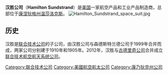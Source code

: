 {{expand|time=2014-06-28T09:48:55+00:00}}
{{unreferenced|time=2014-06-28T09:48:55+00:00}}
{{Infobox company
 | name             = Hamilton Sundstrand<br/>漢勝公司
 | logo             = <!-- 檔案不存在 HSDlogo.png ，可從英文維基百科取得 -->
 | logo_size        = 300px
 | type             = [[Subsidiary|Subsidiary]]
 | genre            =
 | fate             = 合併
 | predecessor      = [[Hamilton_Standard|Hamilton Standard]] 及 [[Sundstrand_Corporation|Sundstrand Corporation]] 
 | successor        = [[UTC_Aerospace_Systems|UTC Aerospace Systems]]
 | foundation       = 1999
 | founder          =  
 | defunct          = 2012
 | location_city    = [[康涅狄格州|康涅狄格州]][[温莎洛克斯_(康涅狄格州)|温莎洛克斯]]
 | location_country = {{USA}}
 | locations        = 
 | area_served      =
 | key_people       =
 | industry         = [[航空工業|航空工業]]
 | products         = 
 | services         = 
 | revenue          = $6.2 billion (2011)
 | operating_income =
 | net_income       = 
 | owner            = 
 | num_employees    = 17,158 (2011)
 | parent           = [[聯合技術公司|聯合技術公司]]
 | divisions        = 
 | subsid           =  
 | slogan           =
 | homepage         = 
 | footnotes        =
}}

'''汉胜公司'''（'''Hamilton Sundstrand'''）是[[美国|美国]]一家航空产品和工业产品制造商，总部位于[[康涅狄格州|康涅狄格州]][[温莎洛克斯_(康涅狄格州)|温莎洛克斯]]。
[[File:Hamilton_Sundstrand_space_suit.jpg|thumb]]
==历史==
汉胜是[[联合技术公司|联合技术公司]]的子公司，由汉胜公司与森德斯特兰德公司于1999年合并而成，两家公司分别建于1910年和1905年。2012年，汉胜与[[古德里奇公司|古德里奇公司]]合并成立[[联合技术航空航天系统公司|联合技术航空航天系统公司]]。

[[Category:联合技术公司|Category:联合技术公司]]
[[Category:美國航空航太公司|Category:美國航空航太公司]]
[[Category:康乃狄克州公司|Category:康乃狄克州公司]]